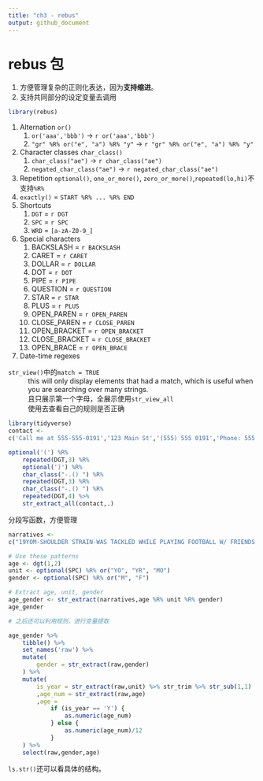 ```yaml
---
title: "ch3 - rebus"
output: github_document
---
```


# rebus 包

1. 方便管理复杂的正则化表达，因为**支持缩进**。
1. 支持共同部分的设定变量去调用

```r
library(rebus)
```


1. Alternation `or()`
    1. `or('aaa','bbb')` -> `r or('aaa','bbb')`
    1. `"gr" %R% or("e", "a") %R% "y"` -> `r "gr" %R% or("e", "a") %R% "y"`
1. Character classes `char_class()`
    1. `char_class("ae")` -> `r char_class("ae")`
    1. `negated_char_class("ae")` -> `r negated_char_class("ae")`
1. Repetition `optional()`, `one_or_more()`, `zero_or_more()`,`repeated(lo,hi)`不支持`%R%`
1. `exactly()` = `START %R% ... %R% END`
1. Shortcuts
    1. `DGT` = `r DGT`
    1. `SPC` = `r SPC`
    1. `WRD` = `[a-zA-Z0-9_]`
1. Special characters
    1. BACKSLASH = `r BACKSLASH`
    1. CARET = `r CARET`
    1. DOLLAR = `r DOLLAR`
    1. DOT = `r DOT`
    1. PIPE = `r PIPE`
    1. QUESTION = `r QUESTION`
    1. STAR = `r STAR`
    1. PLUS = `r PLUS`
    1. OPEN_PAREN = `r OPEN_PAREN`
    1. CLOSE_PAREN = `r CLOSE_PAREN`
    1. OPEN_BRACKET = `r OPEN_BRACKET`
    1. CLOSE_BRACKET = `r CLOSE_BRACKET`
    1. OPEN_BRACE = `r OPEN_BRACE`
1. Date-time regexes


`str_view()`中的`match = TRUE`
: this will only display elements that had a match, which is useful when you are searching over many strings.
: 且只展示第一个字母，全展示使用`str_view_all`
: 使用去查看自己的规则是否正确

```r
library(tidyverse)
contact <- 
c('Call me at 555-555-0191','123 Main St','(555) 555 0191','Phone: 555.555.0191 Mobile: 555.555.0192')

optional('(') %R%
    repeated(DGT,3) %R%
    optional(')') %R%
    char_class("-.() ") %R%
    repeated(DGT,3) %R%
    char_class("-.() ") %R%
    repeated(DGT,4) %>% 
    str_extract_all(contact,.)
```


分段写函数，方便管理

```r
narratives <- 
c("19YOM-SHOULDER STRAIN-WAS TACKLED WHILE PLAYING FOOTBALL W/ FRIENDS ","31 YOF FELL FROM TOILET HITITNG HEAD SUSTAINING A CHI ","ANKLE STR. 82 YOM STRAINED ANKLE GETTING OUT OF BED ","TRIPPED OVER CAT AND LANDED ON HARDWOOD FLOOR. LACERATION ELBOW, LEFT. 33 YOF*","10YOM CUT THUMB ON METAL TRASH CAN DX AVULSION OF SKIN OF THUMB ","53 YO F TRIPPED ON CARPET AT HOME. DX HIP CONTUSION ","13 MOF TRYING TO STAND UP HOLDING ONTO BED FELL AND HIT FOREHEAD ON RADIATOR DX LACERATION","14YR M PLAYING FOOTBALL; DX KNEE SPRAIN ","55YOM RIDER OF A BICYCLE AND FELL OFF SUSTAINED A CONTUSION TO KNEE ","5 YOM ROLLING ON FLOOR DOING A SOMERSAULT AND SUSTAINED A CERVICAL STRA IN")
```


```r
# Use these patterns
age <- dgt(1,2)
unit <- optional(SPC) %R% or("YO", "YR", "MO")
gender <- optional(SPC) %R% or("M", "F")

# Extract age, unit, gender
age_gender <- str_extract(narratives,age %R% unit %R% gender)
age_gender

# 之后还可以利用规则，进行变量提取

age_gender %>% 
    tibble() %>% 
    set_names('raw') %>% 
    mutate(
        gender = str_extract(raw,gender)
    ) %>% 
    mutate(
        is_year = str_extract(raw,unit) %>% str_trim %>% str_sub(1,1)
        ,age_num = str_extract(raw,age)
        ,age = 
            if (is_year == 'Y') {
                as.numeric(age_num)
            } else {
                as.numeric(age_num)/12
            }
    ) %>% 
    select(raw,gender,age)
```

`ls.str()`还可以看具体的结构。